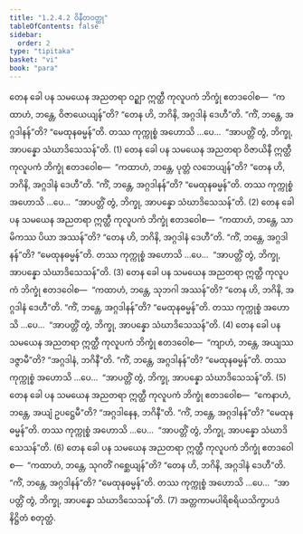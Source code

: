 ```yaml
---
title: "1.2.4.2 ဝိနီတဝတ္ထု"
tableOfContents: false
sidebar:
  order: 2
type: "tipitaka"
basket: "vi"
book: "para"
---
```



<DynamicBreadcrumb />

<Division number="295" book="para">

<Paragraph number="1212" book="para">
တေန ခေါ ပန သမယေန အညတရာ ဝဉ္ဈာ ဣတ္ထီ ကုလူပကံ ဘိက္ခုံ ဧတဒဝေါစ—  “ကထာဟံ, ဘန္တေ, ဝိဇာယေယျန်”တိ? “တေန ဟိ, ဘဂိနိ, အဂ္ဂဒါနံ ဒေဟီ”တိ. “ကိံ, ဘန္တေ, အဂ္ဂဒါနန်”တိ? “မေထုနဓမ္မန်”တိ. တဿ ကုက္ကုစ္စံ အဟောသိ …ပေ…  “အာပတ္တိံ တွံ, ဘိက္ခု, အာပန္နော သံဃာဒိသေသန်”တိ. (1)
</Paragraph>

<Paragraph number="1213" book="para">
တေန ခေါ ပန သမယေန အညတရာ ဝိဇာယိနီ ဣတ္ထီ ကုလူပကံ ဘိက္ခုံ ဧတဒဝေါစ—  “ကထာဟံ, ဘန္တေ, ပုတ္တံ လဘေယျန်”တိ? “တေန ဟိ, ဘဂိနိ, အဂ္ဂဒါနံ ဒေဟီ”တိ. “ကိံ, ဘန္တေ, အဂ္ဂဒါနန်”တိ? “မေထုနဓမ္မန်”တိ. တဿ ကုက္ကုစ္စံ အဟောသိ …ပေ…  “အာပတ္တိံ တွံ, ဘိက္ခု, အာပန္နော သံဃာဒိသေသန်”တိ. (2)
</Paragraph>

<Paragraph number="1214" book="para">
တေန ခေါ ပန သမယေန အညတရာ ဣတ္ထီ ကုလူပကံ ဘိက္ခုံ ဧတဒဝေါစ—  “ကထာဟံ, ဘန္တေ, သာမိကဿ ပိယာ အဿန်”တိ? “တေန ဟိ, ဘဂိနိ, အဂ္ဂဒါနံ ဒေဟီ”တိ. “ကိံ, ဘန္တေ, အဂ္ဂဒါနန်”တိ? “မေထုနဓမ္မန်”တိ. တဿ ကုက္ကုစ္စံ အဟောသိ …ပေ…  “အာပတ္တိံ တွံ, ဘိက္ခု, အာပန္နော သံဃာဒိသေသန်”တိ. (3)
</Paragraph>

<Paragraph number="1215" book="para">
တေန ခေါ ပန သမယေန အညတရာ ဣတ္ထီ ကုလူပကံ ဘိက္ခုံ ဧတဒဝေါစ—  “ကထာဟံ, ဘန္တေ, သုဘဂါ အဿန်”တိ? “တေန ဟိ, ဘဂိနိ, အဂ္ဂဒါနံ ဒေဟီ”တိ. “ကိံ, ဘန္တေ, အဂ္ဂဒါနန်”တိ? “မေထုနဓမ္မန်”တိ. တဿ ကုက္ကုစ္စံ အဟောသိ …ပေ…  “အာပတ္တိံ တွံ, ဘိက္ခု, အာပန္နော သံဃာဒိသေသန်”တိ. (4)
</Paragraph>

<Paragraph number="1216" book="para">
တေန ခေါ ပန သမယေန အညတရာ ဣတ္ထီ ကုလူပကံ ဘိက္ခုံ ဧတဒဝေါစ—  “ကျာဟံ, ဘန္တေ, အယျဿ ဒဇ္ဇာမီ”တိ? “အဂ္ဂဒါနံ, ဘဂိနီ”တိ. “ကိံ, ဘန္တေ, အဂ္ဂဒါနန်”တိ? “မေထုနဓမ္မန်”တိ. တဿ ကုက္ကုစ္စံ အဟောသိ …ပေ…  “အာပတ္တိံ တွံ, ဘိက္ခု, အာပန္နော သံဃာဒိသေသန်”တိ. (5)
</Paragraph>

<Paragraph number="1217" book="para">
တေန ခေါ ပန သမယေန အညတရာ ဣတ္ထီ ကုလူပကံ ဘိက္ခုံ ဧတဒဝေါစ—  “ကေနာဟံ, ဘန္တေ, အယျံ ဥပဋ္ဌေမီ”တိ? “အဂ္ဂဒါနေန, ဘဂိနီ”တိ. “ကိံ, ဘန္တေ, အဂ္ဂဒါနန်”တိ? “မေထုနဓမ္မန်”တိ. တဿ ကုက္ကုစ္စံ အဟောသိ …ပေ…  “အာပတ္တိံ တွံ, ဘိက္ခု, အာပန္နော သံဃာဒိသေသန်”တိ. (6)
</Paragraph>

<Paragraph number="1218" book="para">
တေန ခေါ ပန သမယေန အညတရာ ဣတ္ထီ ကုလူပကံ ဘိက္ခုံ ဧတဒဝေါစ—  “ကထာဟံ, ဘန္တေ, သုဂတိံ ဂစ္ဆေယျန်”တိ? “တေန ဟိ, ဘဂိနိ, အဂ္ဂဒါနံ ဒေဟီ”တိ. “ကိံ, ဘန္တေ, အဂ္ဂဒါနန်”တိ? “မေထုနဓမ္မန်”တိ. တဿ ကုက္ကုစ္စံ အဟောသိ …ပေ…  “အာပတ္တိံ တွံ, ဘိက္ခု, အာပန္နော သံဃာဒိသေသန်”တိ. (7)

</Paragraph>
</Division>

<Paragraph number="1219" type="center" book="para">
အတ္တကာမပါရိစရိယသိက္ခာပဒံ နိဋ္ဌိတံ စတုတ္ထံ.
</Paragraph>